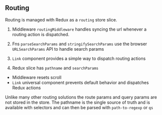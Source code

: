 ## Routing

Routing is managed with Redux as a `routing` store slice.

1. Middleware `routingMiddleware` handles syncing the url whenever a routing action is
   dispatched.
1. Fns `parseSearchParams` and `stringifySearchParams` use the browser `URLSearchParams`
   API to handle search params
1. `Link` component provides a simple way to dispatch routing actions

1. Redux slice has `pathname` and `searchParams`

- Middleware resets scroll
- `Link` universal component prevents default behavior and dispatches Redux actions

Unlike many other routing solutions the route params and query params are not stored in
the store. The pathname is the single source of truth and is available with selectors and
can then be parsed with `path-to-regexp` or `qs`
